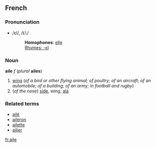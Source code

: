 ==French==
===Pronunciation===
*/ɛl/, /<tt>El</tt>/
*:'''Homophones''': [[elle]]
*:[[Rhymes:French:-ɛl|Rhymes: -ɛl]]

===Noun===
'''aile''' ''f'' (''plural'' '''ailes''')

#[[wing]] (''of a bird or other flying animal; of poultry; of an aircraft; of an automobile; of a building; of an army; in football and rugby'')
#(''of the nose'') [[side]], wing, [[ala]]

===Related terms===
*[[ailé]]
*[[aileron]]
*[[ailette]]
*[[ailier]]

[[fr:aile]]